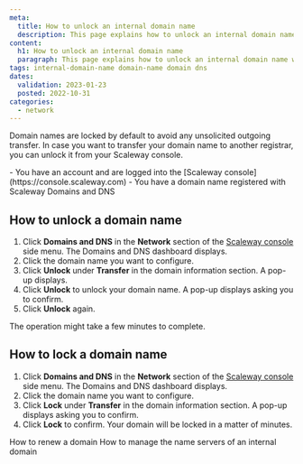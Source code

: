 ```yaml
---
meta:
  title: How to unlock an internal domain name
  description: This page explains how to unlock an internal domain name with Scaleway Domains and DNS.
content:
  h1: How to unlock an internal domain name
  paragraph: This page explains how to unlock an internal domain name with Scaleway Domains and DNS.
tags: internal-domain-name domain-name domain dns
dates:
  validation: 2023-01-23
  posted: 2022-10-31
categories:
  - network
---
```


Domain names are locked by default to avoid any unsolicited outgoing transfer. In case you want to transfer your domain name to another registrar, you can unlock it from your Scaleway console. 

<Macro id="iam-requirements" />

<Message type="requirement">
  - You have an account and are logged into the [Scaleway console](https://console.scaleway.com) 
  - You have a domain name registered with Scaleway Domains and DNS
</Message>

## How to unlock a domain name

1. Click **Domains and DNS** in the **Network** section of the [Scaleway console](https://console.scaleway.com) side menu. The Domains and DNS dashboard displays.
2. Click the domain name you want to configure.
3. Click **Unlock** under **Transfer** in the domain information section. A pop-up displays.
    <Lightbox src="scaleway-domain-unlock.webp" alt="" />
4. Click **Unlock** to unlock your domain name. A pop-up displays asking you to confirm.
5. Click **Unlock** again.

The operation might take a few minutes to complete.


## How to lock a domain name

1. Click **Domains and DNS** in the **Network** section of the [Scaleway console](https://console.scaleway.com) side menu. The Domains and DNS dashboard displays.
2. Click the domain name you want to configure.
3. Click **Lock** under **Transfer** in the domain information section. A pop-up displays asking you to confirm.
4. Click **Lock** to confirm. Your domain will be locked in a matter of minutes.

<Navigation title="See Also">
  <PreviousButton to="/network/domains-and-dns/how-to/renew-domain/">How to renew a domain</PreviousButton>
  <NextButton to="/network/domains-and-dns/how-to/manage-nameservers-internal-domain/">How to manage the name servers of an internal domain</NextButton>
</Navigation>